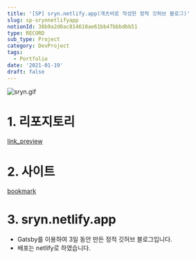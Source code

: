 ```yaml
---
title: '[SP] sryn.netlify.app(개츠비로 작성한 정적 깃허브 블로그)'
slug: sp-srynnetlifyapp
notionId: 38b9a2d6ac814610ae61bb47bbbdbb51
type: RECORD
sub_type: Project
category: DevProject
tags:
  - Portfolio
date: '2021-01-19'
draft: false
---
```


![sryn.gif](https://prod-files-secure.s3.us-west-2.amazonaws.com/056ff9f5-a9ef-486f-8acb-9eef51d06a2d/ebc4adbf-fbf7-4bb1-ac2c-94beec843488/sryn.gif?X-Amz-Algorithm=AWS4-HMAC-SHA256&X-Amz-Content-Sha256=UNSIGNED-PAYLOAD&X-Amz-Credential=ASIAZI2LB466Z3HIF62N%2F20250716%2Fus-west-2%2Fs3%2Faws4_request&X-Amz-Date=20250716T091551Z&X-Amz-Expires=3600&X-Amz-Security-Token=IQoJb3JpZ2luX2VjEEEaCXVzLXdlc3QtMiJHMEUCIQDyls0n2oRX6rn6PeDfeNvF6mOxCh3gLnLjRY1yaYerUgIgJmAoypBOsln7OYvmHUzg9KEggbve5gaLHErnfdoQQtUq%2FwMIWhAAGgw2Mzc0MjMxODM4MDUiDFQ4MPe3MH9zrZYnKircA15J1%2BJ7oEeUGXt4nI8rZpfI8UcfY6q7mKvfs2tweKGuSAx5aGnaZGppcNlsMHOg18QxxgiNE9tdL6xXTrcKjEp1m9Z3YrJWGnI5rUCsxfBZZWE2MLTc3jkxnc%2FnrGBShhP%2F%2FWl8Ji5sq9GNEaNW8b7tQQISFAuKCTaJDK4e9rxxaTirlZKRcKU30uzh2qXAz5pHf6c2RmvSzvGk9Rohr6Q2HYyGn7TtjxOB28UzccurCcZ0p2D4MnuBZLLZKGgh2j%2FJj5Xc%2FlU5rzcrhZyozXDR8zB9lj5YVV%2Bj6hr%2BYFYX5P6OvXe%2Bvw%2FwUKVvfYWE3QgwrzRQf7UdaGnjGgQB1VfQjr9%2FthoChix8F1TzXbBb0LfkYvIKtCjpTVflTzn0LvOLG8LDF%2Fz%2B8iyyQSln2vs2wSehS2e5Bmb4p4mh3ABTa5XjS%2FtprvlGLipT9xPdmJ1t6ZPRtP8XZmVe4gg%2Bt1U%2FBo8ifDSeWWt%2FhYfB3RQmdU%2FgFpPujfN%2FVt0TTu5FNziJk9GHAOZVmyx9HqNQ8iIjN%2Bc5fc2meJOz2vDkCVk5mzgIFZ4beWBaer7Pn5oNqI7DTktdfGn4j1J3BNv4n5RqSfP1DXRvD4zqUYClU7qdFN34PPnkoGnjV6SvMKDM3cMGOqUBvrOYsJbAwdiZXxQxUhdfec9sDS509HEhBtPOYF%2FOq%2BCTcXMWXgkRtQDcCH7MDN3169KvS3k6idTrYx8gSSCDZDX64xqOTqven3DTrHpD0fWeb7qO3MUOKHVHGWZzFoJP6VoZsZDaTIfkOTsQChg9qWTB%2FCHrIfIYyisJDIxhTmb%2Fs%2Bu1sdgh4mtI6b%2FdOUBQWy4fZBu3v2KXL7xVvWGX25HlTBOU&X-Amz-Signature=0db26feb222bda62a2484e6024ac5feddd04220216a36e66dd29f8ae828b7263&X-Amz-SignedHeaders=host&x-amz-checksum-mode=ENABLED&x-id=GetObject)


# 1. 리포지토리


[link_preview](https://github.com/ryoon-with-wisdomtrees/sryn)


# 2. 사이트


[bookmark](https://sryn.netlify.app/)


# 3. sryn.netlify.app

- Gatsby를 이용하여 3일 동안 만든 정적 깃허브 블로그입니다.
- 배포는 netlify로 하였습니다.
